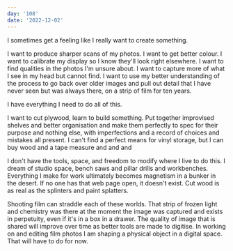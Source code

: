 ```yaml
---
day: '108'
date: '2022-12-02'
---
```


I sometimes get a feeling like I really want to create something.

I want to produce sharper scans of my photos. I want to get better colour. I want to calibrate my display so I know they'll look right elsewhere. I want to find qualities in the photos I'm unsure about. I want to capture more of what I see in my head but cannot find. I want to use my better understanding of the process to go back over older images and pull out detail that I have never seen but was always there, on a strip of film for ten years.

I have everything I need to do all of this.

I want to cut plywood, learn to build something. Put together improvised shelves and better organisation and make them perfectly to spec for their purpose and nothing else, with imperfections and a record of choices and mistakes all present. I can't find a perfect means for vinyl storage, but I can buy wood and a tape measure and and and

I don't have the tools, space, and freedom to modify where I live to do this. I dream of studio space, bench saws and pillar drills and workbenches. Everything I make for work ultimately becomes magnetism in a bunker in the desert. If no one has that web page open, it doesn't exist. Cut wood is as real as the splinters and paint splatters.

Shooting film can straddle each of these worlds. That strip of frozen light and chemistry was there at the moment the image was captured and exists in perpetuity, even if it's in a box in a drawer. The quality of image that is shared will improve over time as better tools are made to digitise. In working on and editing film photos I am shaping a physical object in a digital space. That will have to do for now.
